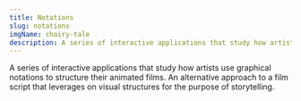 ```yaml
---
title: Notations
slug: notations
imgName: chairy-tale
description: A series of interactive applications that study how artists use graphical notations to structure their animated films. An alternative approach to a film script that leverages on visual structures for the purpose of storytelling.
---
```


A series of interactive applications that study how artists use graphical notations to structure their animated films. An alternative approach to a film script that leverages on visual structures for the purpose of storytelling.
